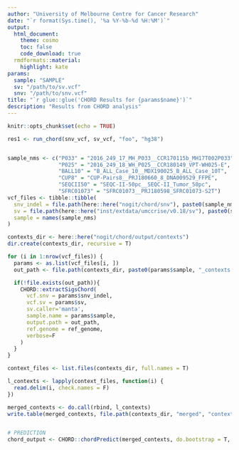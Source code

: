 ```yaml
---
author: "University of Melbourne Centre for Cancer Research"
date: "`r format(Sys.time(), '%a %Y-%b-%d %H:%M')`"
output:
  html_document:
    theme: cosmo
    toc: false
    code_download: true
  rmdformats::material:
    highlight: kate
params:
  sample: "SAMPLE"
  sv: "/path/to/sv.vcf"
  snv: "/path/to/snv.vcf"
title: "`r glue::glue('CHORD Results for {params$name}')`"
description: "Results from CHORD analysis"
---
```


```r
knitr::opts_chunk$set(echo = TRUE)
```

```r

res1 <- run_chord(snv_vcf, sv_vcf, "foo", "hg38")


sample_nms <- c("P033" = "2016_249_17_MH_P033__CCR170115b_MH17T002P033",
                "P025" = "2016_249_18_WH_P025__CCR180149_VPT-WH025-E",
                "BALL10" = "B_ALL_Case_10__MDX190025_B_ALL_Case_10T",
                "CUP8" = "CUP-Pairs8__PRJ180660_8_DNA009529_FFPE",
                "SEQCII50" = "SEQC-II-50pc__SEQC-II_Tumor_50pc",
                "SFRC01073" = "SFRC01073__PRJ180598_SFRC01073-S2T")
vcf_files <- tibble::tibble(
  snv_indel = file.path(here::here("nogit/chord/snv"), paste0(sample_nms, "-somatic-ensemble-PASS.vcf.gz")),
  sv = file.path(here::here("inst/extdata/umccrise/v0.18/sv"), paste0(sample_nms, "-manta.vcf.gz")),
  sample = names(sample_nms)
)

contexts_dir <- here::here("nogit/chord/output/contexts")
dir.create(contexts_dir, recursive = T)

for (i in 1:nrow(vcf_files)) {
  params <- as.list(vcf_files[i, ])
  out_path <- file.path(contexts_dir, paste0(params$sample, "_contexts.txt"))

  if(!file.exists(out_path)){
    CHORD::extractSigsChord(
      vcf.snv = params$snv_indel,
      vcf.sv = params$sv,
      sv.caller='manta',
      sample.name = params$sample,
      output.path = out_path,
      ref.genome = ref_genome,
      verbose=F
    )
  }
}

context_files <- list.files(contexts_dir, full.names = T)

l_contexts <- lapply(context_files, function(i) {
  read.delim(i, check.names = F)
})

merged_contexts <- do.call(rbind, l_contexts)
write.table(merged_contexts, file.path(contexts_dir, "merged", "contexts.txt"))


# PREDICTION
chord_output <- CHORD::chordPredict(merged_contexts, do.bootstrap = T, verbose = F)

```

